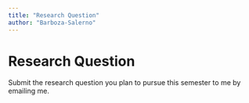 ```yaml
---
title: "Research Question"
author: "Barboza-Salerno"
---
```


# Research Question
Submit the research question you plan to pursue this semester to me by emailing me.
